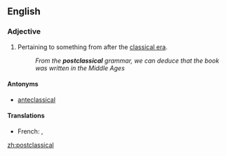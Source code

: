 ==English==

===Adjective===
{{en-adj|-}}

# Pertaining to something from after the [[classical era]].
#: ''From the '''postclassical''' grammar, we can deduce that the book was written in the Middle Ages''

====Antonyms====
* [[anteclassical]]

====Translations====
{{trans-top|after the classical era}}
* French: {{t+|fr|post-classique}}, {{t+|fr|postclassique}}
{{trans-mid}}
{{trans-bottom}}

[[zh:postclassical]]